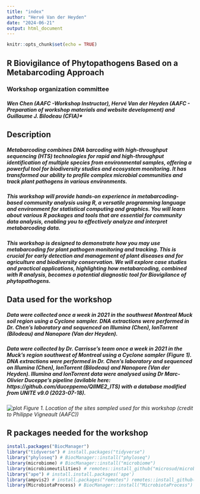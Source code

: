 ```yaml
---
title: "index"
author: "Hervé Van der Heyden"
date: "2024-06-21"
output: html_document
---
```


```r
knitr::opts_chunk$set(echo = TRUE)
```

## R Biovigilance of Phytopathogens Based on a Metabarcoding Approach

### Workshop organization committee
##### Wen Chen (AAFC -Workshop Instructor), Hervé Van der Heyden (AAFC - Preparation of workshop materials and website development) and Guillaume J. Bilodeau (CFIA)*

## Description 
##### Metabarcoding combines DNA barcoding with high-throughput sequencing (HTS) technologies for rapid and high-throughput identification of multiple species from environmental samples, offering a powerful tool for biodiversity studies and ecosystem monitoring. It has transformed our ability to profile complex microbial communities and track plant pathogens in various environments. 

##### This workshop will provide hands-on experience in metabarcoding-based community analysis using R, a versatile programming language and environment for statistical computing and graphics. You will learn about various R packages and tools that are essential for community data analysis, enabling you to effectively analyze and interpret metabarcoding data. 

##### This workshop is designed to demonstrate how you may use metabarcoding for plant pathogen monitoring and tracking. This is crucial for early detection and management of plant diseases and for agriculture and biodiversity conservation. We will explore case studies and practical applications, highlighting how metabarcoding, combined with R analysis, becomes a potential diagnostic tool for Biovigilance of phytopathogens.

## Data used for the workshop  
##### Data were collected once a week in 2021 in the southwest Montreal Muck soil region using a Cyclone sampler. DNA extractions were performed in Dr. Chen's laboratory and sequenced on Illumina (Chen), IonTorrent (Bilodeau) and Nanopore (Van der Heyden).

##### Data were collected by Dr. Carrisse's team once a week in 2021 in the Muck's region southwest of Montreal using a Cyclone sampler (Figure 1). DNA extractions were performed in Dr. Chen's laboratory and sequenced on Illumina (Chen), IonTorrent (Bilodeau) and Nanopore (Van der Heyden). Illumina and IonTorrent data were analysed using Dr Marc-Olivier Duceppe's pipeline (avilable here: https://github.com/duceppemo/QIIME2_ITS) with a database modified from UNITE v9.0 (2023-07-18). 

![plot](https://github.com/hvanderheyden/Plant_Canada_2024_workshop/blob/main/4_Figures/Pr%C3%A9sentation1.jpg)
*Figure 1. Location of the sites sampled used for this workshop (credit to Philippe Vigneault (AAFC))*

## R packages needed for the workshop  
```r
install.packages("BiocManager")
library("tidyverse") # install.packages("tidyverse")
library("phyloseq") # BiocManager::install("phyloseq")
library(microbiome) # BiocManager::install("microbiome")
library(microbiomeutilities) # remotes::install_github("microsud/microbiomeutilities")
library("ape") # install.install.packages('ape')
library(ampvis2) # install.packages("remotes") remotes::install_github("kasperskytte/ampvis2", Ncpus = 6)
library(MicrobiotaProcess) # BiocManager::install("MicrobiotaProcess")
``` 